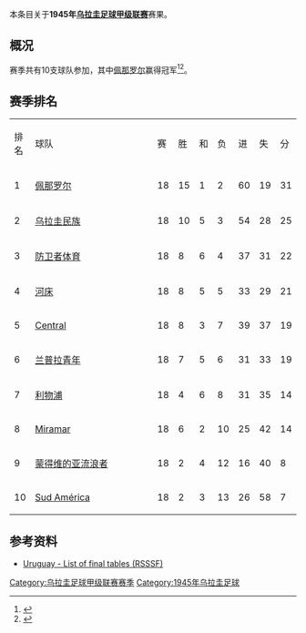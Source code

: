 本条目关于'''1945年[[乌拉圭足球甲级联赛|乌拉圭足球甲级联赛]]'''赛果。

==概况==
赛季共有10支球队参加，其中[[佩那罗尔足球俱乐部|佩那罗尔]]赢得冠军<ref>{{Cite web |url=http://www.campeoesdofutebol.com.br/uruguai.html |title=Campeoesdofutebol.com.br |accessdate=2017-08-25 |archive-date=2017-08-25 |archive-url=https://web.archive.org/web/20170825064212/http://www.campeoesdofutebol.com.br/uruguai.html |dead-url=no }}</ref><ref>{{Cite web |url=http://www.sobrefutbol.com/torneos/torneo_uruguayo.htm |title=Sobrefutbol.com |accessdate=2017-08-25 |archive-date=2017-08-25 |archive-url=https://web.archive.org/web/20170825063006/http://www.sobrefutbol.com/torneos/torneo_uruguayo.htm |dead-url=no }}</ref>。

==赛季排名==
{| class="wikitable" style="text-align:center;"
|排名||style="width:15em"|球队||赛||胜||和||负||进||失||分
|-
|1||align="left"|[[佩那罗尔足球俱乐部|佩那罗尔]]||18||15||1||2||60||19||31
|-
|2||align="left"|[[民族足球俱乐部|乌拉圭民族]]||18||10||5||3||54||28||25
|-
|3||align="left"|[[防卫者体育|防卫者体育]]||18||8||6||4||37||31||22
|-
|4||align="left"|[[河床竞技俱乐部_(乌拉圭)|河床]]||18||8||5||5||33||29||21
|-
|5||align="left"|[[Central_Español|Central]]||18||8||3||7||39||37||19
|-
|6||align="left"|[[兰普拉青年|兰普拉青年]]||18||7||5||6||31||33||19
|-
|7||align="left"|[[利物浦足球俱乐部_(乌拉圭)|利物浦]]||18||4||6||8||31||35||14
|-
|8||align="left"|[[Miramar_Misiones|Miramar]]||18||6||2||10||25||42||14
|-
|9||align="left"|[[蒙得维的亚流浪者足球俱乐部|蒙得维的亚流浪者]]||18||2||4||12||16||40||8
|-
|10||align="left"|[[Sud_América|Sud América]]||18||2||3||13||26||58||7
|}

==参考资料==
{{reflist}}

*[http://www.rsssf.com/tablesu/uruhist.html Uruguay - List of final tables (RSSSF)]{{Wayback|url=http://www.rsssf.com/tablesu/uruhist.html |date=20100102114932 }}

{{Primera División Uruguaya seasons}}


[[Category:乌拉圭足球甲级联赛赛季|Category:乌拉圭足球甲级联赛赛季]]
[[Category:1945年乌拉圭足球|Category:1945年乌拉圭足球]]